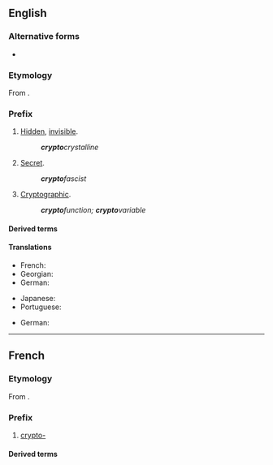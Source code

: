 {{also|crypto}}
==English==

===Alternative forms===
* {{l|en|crypt-}} {{qualifier|prevocalic}}

===Etymology===
From {{der|en|grc|κρυπτός||hidden, secret}}.

===Prefix===
{{en-prefix}}

# [[hidden|Hidden]], [[invisible]].
#: '''''crypto'''crystalline''
# [[secret|Secret]].
#: '''''crypto'''fascist''
# [[cryptographic|Cryptographic]].
#: '''''crypto'''function; '''crypto'''variable''

====Derived terms====
{{prefixsee|en}}
{{der4|lang=en|{{l|en|crypto}}
|{{l|en|cryptoclastic}}
|{{l|en|cryptococcosis}}
|{{l|en|cryptococcus}}
|{{l|en|cryptogam}}
|{{l|en|cryptomeria}}
|{{l|en|cryptorchism}}
|{{l|en|cryptosporidiosis}}
|{{l|en|cryptosporidium}}
|{{l|en|cryptozoite}}
|{{l|en|encryption}}
}}

====Translations====
{{trans-top|hidden, invisible}}
* French: {{t+|fr|crypto-}}
* Georgian: {{t|ka|კრიპტო-}}
* German: {{t+|de|krypto-}}
{{trans-mid}}
* Japanese: {{t+|ja|隠れる|alt=隠れ|tr=kakure}}
* Portuguese: {{t|pt|cripto-}}
{{trans-bottom}}
{{trans-top|secret}}
* German: {{t+|de|krypto-}}
{{trans-mid}}
{{trans-bottom}}

----

==French==

===Etymology===
From {{der|fr|grc|κρυπτός||hidden, secret}}.

===Prefix===
{{fr-prefix}}

# [[#English|crypto-]]

====Derived terms====
{{prefixsee|fr}}
{{der4|lang=fr|{{l|fr|cryptage}}
|{{l|fr|cryptanalyse}}
|{{l|fr|cryptanalyste}}
|{{l|fr|cryptand}}
|{{l|fr|cryptant}}
|{{l|fr|cryptarithmétique}}
|{{l|fr|cryptate}}
|{{l|fr|crypte}}
|{{l|fr|cryptement}}
|{{l|fr|crypténamine}}
|{{l|fr|cryptenveloppe}}
|{{l|fr|crypter}}
|{{l|fr|cryptesthésie}}
|{{l|fr|crypteur}}
|{{l|fr|cryptie}}
|{{l|fr|cryptique}}
|{{l|fr|cryptoanalyse}}
|{{l|fr|crypto-analyse}}
|{{l|fr|cryptoanalyste}}
|{{l|fr|cryptoanalytique}}
|{{l|fr|crypto-anarchisme}}
|{{l|fr|crypto-anarchiste}}
|{{l|fr|cryptobatholitique}}
|{{l|fr|cryptobiose}}
|{{l|fr|cryptobium}}
|{{l|fr|cryptobranche}}
|{{l|fr|cryptocalvinisme}}
|{{l|fr|cryptocalviniste}}
|{{l|fr|cryptocentre}}
|{{l|fr|cryptocéphale}}
|{{l|fr|cryptocérate}}
|{{l|fr|cryptochimère}}
|{{l|fr|cryptochrome}}
|{{l|fr|cryptoclimat}}
|{{l|fr|cryptoclimatologie}}
|{{l|fr|cryptoclimatologique}}
|{{l|fr|cryptococcose}}
|{{l|fr|cryptocommunisme}}
|{{l|fr|crypto-communisme}}
|{{l|fr|cryptocommuniste}}
|{{l|fr|crypto-communiste}}
|{{l|fr|cryptocorpocollinite}}
|{{l|fr|cryptocotylédone}}
|{{l|fr|cryptocristal}}
|{{l|fr|cryptocristallin}}
|{{l|fr|cryptocyste}}
|{{l|fr|cryptodate}}
|{{l|fr|cryptodère}}
|{{l|fr|cryptodicyclique}}
|{{l|fr|cryptodire}}
|{{l|fr|cryptodiversité}}
|{{l|fr|cryptodroite}}
|{{l|fr|cryptoefflorescence}}
|{{l|fr|crypto-efflorescence}}
|{{l|fr|crypto-empreinte}}
|{{l|fr|crypto-endomitose}}
|{{l|fr|crypto-fascisme}}
|{{l|fr|crypto-fasciste}}
|{{l|fr|cryptofaune}}
|{{l|fr|cryptogame}}
|{{l|fr|cryptogamie}}
|{{l|fr|cryptogamique}}
|{{l|fr|cryptogamiste}}
|{{l|fr|cryptogélocollinite}}
|{{l|fr|cryptogénétique}}
|{{l|fr|cryptogénique}}
|{{l|fr|cryptogonomérie}}
|{{l|fr|cryptogramme}}
|{{l|fr|cryptographe}}
|{{l|fr|cryptographie}}
|{{l|fr|cryptographier}}
|{{l|fr|cryptographique}}
|{{l|fr|cryptographiquement}}
|{{l|fr|cryptohalite}}
|{{l|fr|crypto-haplomitose}}
|{{l|fr|cryptolapiés}}
|{{l|fr|cryptolite}}
|{{l|fr|cryptologie}}
|{{l|fr|cryptologique}}
|{{l|fr|cryptologue}}
|{{l|fr|cryptoloppe}}
|{{l|fr|cryptomacéral}}
|{{l|fr|cryptomane}}
|{{l|fr|cryptomaniaque}}
|{{l|fr|cryptomanie}}
|{{l|fr|cryptoménorrhée}}
|{{l|fr|cryptomère}}
|{{l|fr|cryptomérie}}
|{{l|fr|cryptomérique}}
|{{l|fr|cryptomètre}}
|{{l|fr|cryptomitose}}
|{{l|fr|cryptomnésie}}
|{{l|fr|cryptomonade}}
|{{l|fr|cryptonyme}}
|{{l|fr|cryptopartie}}
|{{l|fr|cryptopériode}}
|{{l|fr|cryptoperthite}}
|{{l|fr|cryptophage}}
|{{l|fr|cryptophagidé}}
|{{l|fr|cryptophone}}
|{{l|fr|cryptophonie}}
|{{l|fr|cryptophonique}}
|{{l|fr|cryptophyte}}
|{{l|fr|cryptopolyploïde}}
|{{l|fr|cryptopolyploïdie}}
|{{l|fr|cryptopine}}
|{{l|fr|cryptopode}}
|{{l|fr|cryptoportique}}
|{{l|fr|crypto-portique}}
|{{l|fr|cryptoprocte}}
|{{l|fr|crypto-protectionnisme}}
|{{l|fr|cryptoprotectionnisme}}
|{{l|fr|cryptoprotectionniste}}
|{{l|fr|cryptoradariste}}
|{{l|fr|cryptorchide}}
|{{l|fr|cryptorchidie}}
|{{l|fr|cryptorchidisme}}
|{{l|fr|cryptorhynque}}
|{{l|fr|cryptorithme}}
|{{l|fr|cryptosporidie}}
|{{l|fr|cryptosporidiose}}
|{{l|fr|cryptostome}}
|{{l|fr|cryptosystème}}
|{{l|fr|cryptotélégraphie}}
|{{l|fr|cryptotélégraphique}}
|{{l|fr|cryptotélinite}}
|{{l|fr|cryptoténie}}
|{{l|fr|cryptotoxine}}
|{{l|fr|cryptovitrodétrinite}}
|{{l|fr|cryptoxanthène}}
|{{l|fr|cryptoxanthine}}
|{{l|fr|cryptozoïte}}
|{{l|fr|cryptozoologie}}
|{{l|fr|cryptozoologique}}
|{{l|fr|cryptozoologiste}}
|{{l|fr|décrypter}}
}}